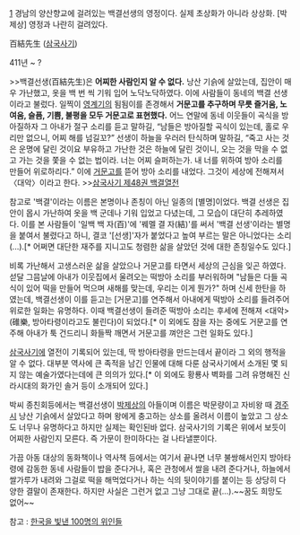 [attachment:/whitegyulteacher.png]
경남의 양산향교에 걸려있는 백결선생의 영정이다. 실제 초상화가 아니라 상상화. [박제상] 영정과 나란히 걸려있다. 

百結先生 ([http://ko.wikisource.org/wiki/%EC%82%BC%EA%B5%AD%EC%82%AC%EA%B8%B0/%EA%B6%8C48/%EB%B0%B1%EA%B2%B0%EC%84%A0%EC%83%9D 삼국사기])

411년 ~ ?

>>백결선생(百結先生)은 '''어찌한 사람인지 알 수 없다.''' 낭산 기슭에 살았는데, 집안이 매우 가난했고, 옷을 백 번 씩 기워 입어 노닥노닥하였다. 이에 사람들이 동네의 백결 선생이라고 불렀다. 일찍이 [[영계기]]의 됨됨이를 존경해서 '''거문고를 추구하며 무릇 즐거움, 노여움, 슬픔, 기쁨, 불평을 모두 거문고로 표현했다.''' 어느 연말에 동네 이웃들이 곡식을 방아질하자 그 아내가 절구 소리를 듣고 말하길, “남들은 방아질할 곡식이 있는데, 홀로 우리만 없으니, 어찌 해를 넘길꼬?” 선생이 하늘을 우러러 탄식하며 말하길, “죽고 사는 것은 운명에 달린 것이요 부유하고 가난한 것은 하늘에 달린 것이니, 오는 것을 막을 수 없고 가는 것을 쫓을 수 없는 법이라. 너는 어찌 슬퍼하는가. 내 너를 위하여 방아 소리를 만들어 위로하리다.” 이에 [[거문고]]를 뜯어 방아 소리를 내었다. 그것이 세상에 전해져서 〈대악〉이라고 한다.
>>[http://ko.wikisource.org/wiki/%EC%82%BC%EA%B5%AD%EC%82%AC%EA%B8%B0/%EA%B6%8C48/%EB%B0%B1%EA%B2%B0%EC%84%A0%EC%83%9D 삼국사기 제48권 백결열전]

참고로 '백결'이라는 이름은 본명이나 존칭이 아닌 일종의 [별명]이었다. 백결 선생은 집안이 몹시 가난하여 옷을 백 군데나 기워 입었고 다녔는데, 그 모습이 대단히 추레하였다. 이를 본 사람들이 '일백 백 자(百)'에 '꿰멜 결 자(結)'를 써서 '백결 선생'이라는 별명을 붙여서 불렸다고 하니, 결코 '[선생]'자가 붙었다고 높여 부르는 말은 아니었다는 소리(...).[* 어쩌면 대단한 재주를 지니고도 청렴한 삶을 살았던 것에 대한 존칭일수도 있다.]

비록 가난해서 고생스러운 삶을 살았으나 거문고를 타면서 세상의 근심을 잊곤 하였다. 섣달 그믐날에 아내가 이웃집에서 울려오는 떡방아 소리를 부러워하며 "남들은 다들 곡식이 있어 떡을 만들어 먹으며 새해를 맞는데, 우리는 이게 뭔가?" 하며 신세 한탄을 하였는데, 백결선생이 이를 듣고는 [거문고]를 연주해서 아내에게 떡방아 소리를 들려주어 위로한 일화는 유명하다. 이때 백결선생이 들려준 떡방아 소리는 후세에 전해져 <대악>(碓樂, 방아타령이라고도 불린다)이 되었다.[* 이 외에도 잠을 자는 중에도 거문고를 연주해 아내가 툭 건드리니 화들짝 깨면서 거문고를 껴안은 그런 일화도 있다.]

[[삼국사기]]에 열전이 기록되어 있는데, 딱 방아타령을 만드는데서 끝이라 그 외의 행적을 알 수 없다. 대부분 역사에 큰 족적을 남긴 인물에 대해 다룬 삼국사기에서 소개된 몇 되지 않는 예술가였다는데에 큰 의의가 있다.[* 이 외에도 황룡사 벽화를 그려 유명해진 신라시대의 화가인 솔거 등이 소개되어 있다.]

박씨 종친회등에서는 백결선생이 [[박제상]]의 아들이며 이름은 박문량이고 자비왕 때 [[경주시]] 낭산 기슭에서 살았다고 하며 왕에게 충고하는 상소를 올려서 이름이 높았고 그 상소도 너무나 유명하다고 하지만 실제는 확인된바 없다. 삼국사기의 기록은 위에서 보듯이 어찌한 사람인지 모른다. 즉 가문이 한미하다는 걸 나타낼뿐이다.

가끔 아동 대상의 동화책이나 역사책 등에서는 여기서 끝나면 너무 불쌍해서인지 방아타령에 감동한 동네 사람들이 밥을 준다거나, 혹은 관청에서 쌀을 내려 준다거나, 하늘에서 쌀가루가 내려와 그걸로 떡을 해먹었다거나 하는 식의 뒷이야기를 붙이는 등 상당히 다양한 결말이 존재한다. 하지만 사실은 그런거 없고 그냥 그대로 끝(...).~~꿈도 희망도 없어~~

참고 : [[한국을 빛낸 100명의 위인들]] 

